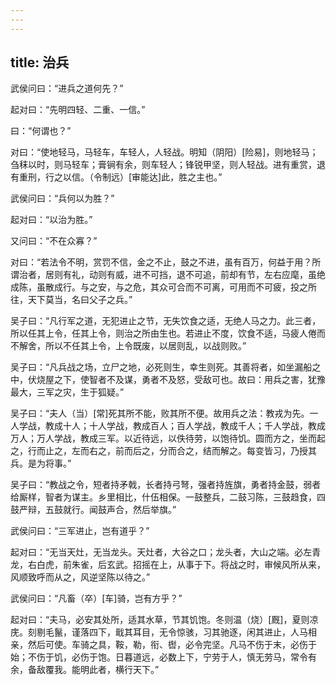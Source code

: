 ```yaml
---
---
---
```

title: 治兵
---




武侯问曰：“进兵之道何先？”

起对曰：“先明四轻、二重、一信。”

曰：“何谓也？”

对曰：“使地轻马，马轻车，车轻人，人轻战。明知（阴阳）[险易]，则地轻马；刍秣以时，则马轻车；膏锏有余，则车轻人；锋锐甲坚，则人轻战。进有重赏，退有重刑，行之以信。（令制远）[审能达]此，胜之主也。”

武侯问曰：“兵何以为胜？”

起对曰：“以治为胜。”

又问曰：“不在众寡？”

对曰：“若法令不明，赏罚不信，金之不止，鼓之不进，虽有百万，何益于用？所谓治者，居则有礼，动则有威，进不可挡，退不可追，前却有节，左右应麾，虽绝成陈，虽散成行。与之安，与之危，其众可合而不可离，可用而不可疲，投之所往，天下莫当，名曰父子之兵。”

吴子曰：“凡行军之道，无犯进止之节，无失饮食之适，无绝人马之力。此三者，所以任其上令，任其上令，则治之所由生也。若进止不度，饮食不适，马疲人倦而不解舍，所以不任其上令，上令既废，以居则乱，以战则败。”

吴子曰：“凡兵战之场，立尸之地，必死则生，幸生则死。其善将者，如坐漏船之中，伏烧屋之下，使智者不及谋，勇者不及怒，受敌可也。故曰：用兵之害，犹豫最大，三军之灾，生于狐疑。”

吴子曰：“夫人（当）[常]死其所不能，败其所不便。故用兵之法：教戎为先。一人学战，教成十人；十人学战，教成百人；百人学战，教成千人；千人学战，教成万人；万人学战，教成三军。以近待远，以佚待劳，以饱待饥。圆而方之，坐而起之，行而止之，左而右之，前而后之，分而合之，结而解之。每变皆习，乃授其兵。是为将事。”

吴子曰：“教战之令，短者持矛戟，长者持弓弩，强者持旌旗，勇者持金鼓，弱者给厮样，智者为谋主。乡里相比，什伍相保。一鼓整兵，二鼓习陈，三鼓趋食，四鼓严辩，五鼓就行。闻鼓声合，然后举旗。”

武侯问曰：“三军进止，岂有道乎？”

起对曰：“无当天灶，无当龙头。天灶者，大谷之口；龙头者，大山之端。必左青龙，右白虎，前朱雀，后玄武。招摇在上，从事于下。将战之时，审候风所从来，风顺致呼而从之，风逆坚陈以待之。”

武侯问曰：“凡畜（卒）[车]骑，岂有方乎？”

起对曰：“夫马，必安其处所，适其水草，节其饥饱。冬则温（烧）[厩]，夏则凉庑。刻剔毛鬣，谨落四下，戢其耳目，无令惊骇，习其驰逐，闲其进止，人马相亲，然后可使。车骑之具，鞍，勒，衔、辔，必令完坚。凡马不伤于末，必伤于始；不伤于饥，必伤于饱。日暮道远，必数上下，宁劳于人，慎无劳马，常令有余，备敌覆我。能明此者，横行天下。”
